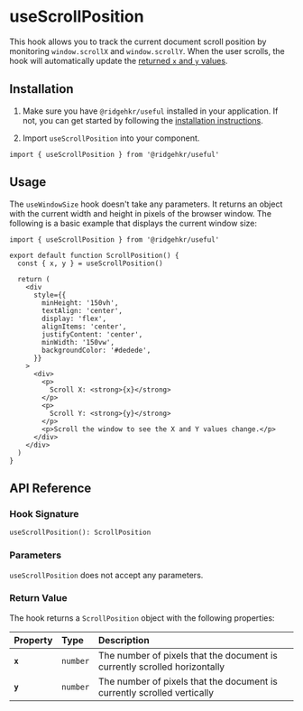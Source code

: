 
# useScrollPosition

This hook allows you to track the current document scroll position by monitoring `window.scrollX` and `window.scrollY`. When the user scrolls, the hook will automatically update the [returned `x` and `y` values](#return-value).

## Installation

1. Make sure you have `@ridgehkr/useful` installed in your application. If not, you can get started by following the [installation instructions](/#getting-started).

2. Import `useScrollPosition` into your component.

```tsx
import { useScrollPosition } from '@ridgehkr/useful'
```

## Usage

The `useWindowSize` hook doesn't take any parameters. It returns an object with the current width and height in pixels of the browser window. The following is a basic example that displays the current window size:

```tsx /useScrollPosition/ filename="ScrollPosition.tsx"
import { useScrollPosition } from '@ridgehkr/useful'

export default function ScrollPosition() {
  const { x, y } = useScrollPosition()

  return (
    <div
      style={{
        minHeight: '150vh',
        textAlign: 'center',
        display: 'flex',
        alignItems: 'center',
        justifyContent: 'center',
        minWidth: '150vw',
        backgroundColor: '#dedede',
      }}
    >
      <div>
        <p>
          Scroll X: <strong>{x}</strong>
        </p>
        <p>
          Scroll Y: <strong>{y}</strong>
        </p>
        <p>Scroll the window to see the X and Y values change.</p>
      </div>
    </div>
  )
}
```

## API Reference

### Hook Signature

```tsx
useScrollPosition(): ScrollPosition
```

### Parameters

`useScrollPosition` does not accept any parameters.

### Return Value

The hook returns a `ScrollPosition` object with the following properties:

| Property | Type     | Description                                                               |
| :------- | :------- | :------------------------------------------------------------------------ |
| **`x`**  | `number` | The number of pixels that the document is currently scrolled horizontally |
| **`y`**  | `number` | The number of pixels that the document is currently scrolled vertically   |
